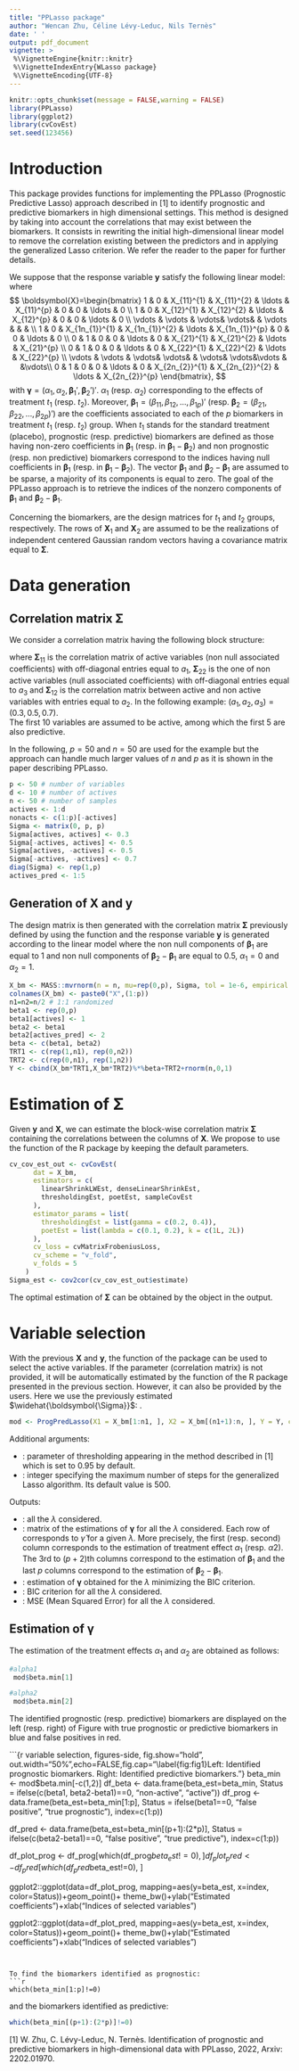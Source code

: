 ```yaml
---
title: "PPLasso package"
author: "Wencan Zhu, Céline Lévy-Leduc, Nils Ternès"
date: ' '
output: pdf_document
vignette: >
 %\VignetteEngine{knitr::knitr}
 %\VignetteIndexEntry{WLasso package}
 %\VignetteEncoding{UTF-8}
---
```


```r
knitr::opts_chunk$set(message = FALSE,warning = FALSE)
library(PPLasso)
library(ggplot2)
library(cvCovEst)
set.seed(123456)
```

# Introduction
This package provides functions for implementing the PPLasso (Prognostic Predictive Lasso) approach described in [1] to identify prognostic and predictive biomarkers in high dimensional settings. This method is designed by taking into account the correlations that may exist between the biomarkers. It consists in rewriting the initial high-dimensional linear model to remove the correlation existing between the predictors and in applying the generalized Lasso criterion. We refer the reader to the paper for further details.

We suppose that the response variable $\boldsymbol{y}$ satisfy the following linear model:
\begin{equation}\label{eq:mod_lin}
\boldsymbol{y}=\boldsymbol{X}\boldsymbol{\gamma}+\boldsymbol{\epsilon},
\end{equation}
where
 $$
 \boldsymbol{X}=\begin{bmatrix}
    1 & 0 & X_{11}^{1} & X_{11}^{2} & \ldots & X_{11}^{p} &   0 & 0 & \ldots & 0  \\
    1 & 0 &  X_{12}^{1} & X_{12}^{2} & \ldots & X_{12}^{p} & 0 & 0 & \ldots & 0  \\
  \vdots &  \vdots & \vdots& \vdots& &  \vdots & & & \\
  1 &  0 & X_{1n_{1}}^{1} & X_{1n_{1}}^{2} & \ldots & X_{1n_{1}}^{p} & 0 & 0 & \ldots & 0  \\
    0 &  1 & 0 & 0 & \ldots & 0 &  X_{21}^{1} & X_{21}^{2} & \ldots & X_{21}^{p} \\
    0 &  1 &  0 & 0 & \ldots & 0 &    X_{22}^{1} & X_{22}^{2} & \ldots & X_{22}^{p} \\
     \vdots &  \vdots & \vdots& \vdots& & \vdots& \vdots&\vdots & &\vdots\\
    0 & 1 & 0 & 0 & \ldots & 0 & X_{2n_{2}}^{1} & X_{2n_{2}}^{2} & \ldots & X_{2n_{2}}^{p}
   \end{bmatrix},
   $$
with $\boldsymbol{\gamma}=(\alpha_1,\alpha_2, \boldsymbol{\beta}_{1}', \boldsymbol{\beta}_{2}')'$. $\alpha_1$ (resp. $\alpha_2$) corresponding to the effects of treatment $t_1$ (resp. $t_2$). 
 Moreover, $\boldsymbol{\beta}_1=(\beta_{11}, \beta_{12}, \ldots, \beta_{1p})'$ (resp. $\boldsymbol{\beta}_2=(\beta_{21}, \beta_{22}, \ldots, \beta_{2p})'$) are the coefficients associated to each of the $p$ biomarkers in treatment $t_1$ (resp. $t_2$) group.
 When $t_1$ stands for the standard treatment (placebo), prognostic (resp. predictive) biomarkers are defined as those having non-zero coefficients
 in $\boldsymbol{\beta}_{1}$ (resp. in $\boldsymbol{\beta}_{1}-\boldsymbol{\beta}_{2}$) and non prognostic (resp. non predictive) biomarkers  correspond to the indices having null coefficients in $\boldsymbol{\beta}_{1}$ (resp. in $\boldsymbol{\beta}_{1}-\boldsymbol{\beta}_{2}$). The vector $\boldsymbol{\beta}_{1}$ and $\boldsymbol{\beta}_{2}-\boldsymbol{\beta}_{1}$ are assumed to be sparse, \textit{i.e.} a majority of its components is equal to zero. The goal of the PPLasso approach is to retrieve the indices of the nonzero components of $\boldsymbol{\beta}_{1}$ and $\boldsymbol{\beta}_{2}-\boldsymbol{\beta}_{1}$.
 
Concerning the biomarkers,
\begin{equation}\label{eq:X1_X2}
\boldsymbol{X}_1= \begin{bmatrix}
   X_{11}^{1} & X_{11}^{2} & \ldots & X_{11}^{p} \\
   X_{12}^{1} & X_{12}^{2} & \ldots & X_{12}^{p} \\
   ...\\
   X_{1n_{1}}^{1} & X_{1n_{1}}^{2} & \ldots & X_{1n_{1}}^{p} 
\end{bmatrix}\textrm{  and  }\boldsymbol{X}_2=\begin{bmatrix}
   X_{21}^{1} & X_{21}^{2} & \ldots & X_{21}^{p} \\
   X_{22}^{1} & X_{22}^{2} & \ldots & X_{22}^{p} \\
   ...\\
   X_{2n_{2}}^{1} & X_{2n_{2}}^{2} & \ldots & X_{2n_{2}}^{p}
   \end{bmatrix}
 \end{equation}
are the design matrices for $t_1$ and $t_2$ groups, respectively. 
The rows of $\boldsymbol{X}_1$ and $\boldsymbol{X}_2$ are assumed to be the realizations of independent centered Gaussian random vectors having a covariance matrix equal to $\boldsymbol{\Sigma}$.


# Data generation

## Correlation matrix $\boldsymbol{\Sigma}$
We consider a correlation matrix having the following block structure:

\begin{equation}
     \label{eq:SPAC}
     \boldsymbol{\Sigma}=
       \begin{bmatrix}
         \boldsymbol{\Sigma}_{11} &  \boldsymbol{\Sigma}_{12} \\
         \boldsymbol{\Sigma}_{12}^{T} &  \boldsymbol{\Sigma}_{22}
       \end{bmatrix}
\end{equation}
      
where $\boldsymbol{\Sigma}_{11}$ is the correlation matrix of active variables (non null associated coefficients) with off-diagonal entries equal to $a_1$, $\boldsymbol{\Sigma}_{22}$ is the one of non active variables (null associated coefficients) with off-diagonal entries equal to $a_3$ and $\boldsymbol{\Sigma}_{12}$ is the correlation matrix between active and non active variables with entries equal to $a_2$. In the following example: $(a_1,a_2,a_3)=(0.3, 0.5, 0.7)$.    
The first 10 variables are assumed to be active, among which the first 5 are also predictive. 

In the following,
$p=50$ and $n=50$ are used for the example but the approach can handle much larger values of $n$ and $p$ as it is shown in the paper describing PPLasso.

```r
p <- 50 # number of variables 
d <- 10 # number of actives
n <- 50 # number of samples
actives <- 1:d
nonacts <- c(1:p)[-actives]
Sigma <- matrix(0, p, p)
Sigma[actives, actives] <- 0.3
Sigma[-actives, actives] <- 0.5
Sigma[actives, -actives] <- 0.5
Sigma[-actives, -actives] <- 0.7
diag(Sigma) <- rep(1,p)
actives_pred <- 1:5
```


## Generation of $\boldsymbol{X}$ and $\boldsymbol{y}$
The design matrix is then generated with the correlation matrix $\boldsymbol{\Sigma}$ previously defined by using the function \texttt{mvrnorm} and the response variable $\boldsymbol{y}$ 
is generated according to the linear model \eqref{eq:mod_lin} where the non null components of 
$\boldsymbol{\beta}_{1}$ are equal to 1 and non null components of $\boldsymbol{\beta}_{2}-\boldsymbol{\beta}_{1}$ are equal to 0.5, $\alpha_{1}=0$ and $\alpha_{2}=1$.

```r
X_bm <- MASS::mvrnorm(n = n, mu=rep(0,p), Sigma, tol = 1e-6, empirical = FALSE)
colnames(X_bm) <- paste0("X",(1:p))
n1=n2=n/2 # 1:1 randomized
beta1 <- rep(0,p)
beta1[actives] <- 1
beta2 <- beta1
beta2[actives_pred] <- 2
beta <- c(beta1, beta2)
TRT1 <- c(rep(1,n1), rep(0,n2))
TRT2 <- c(rep(0,n1), rep(1,n2))
Y <- cbind(X_bm*TRT1,X_bm*TRT2)%*%beta+TRT2+rnorm(n,0,1)
```

# Estimation of $\boldsymbol{\Sigma}$ 
Given $\boldsymbol{y}$ and $\boldsymbol{X}$, we can estimate the block-wise correlation matrix 
$\boldsymbol{\Sigma}$ containing the correlations between the columns of $\boldsymbol{X}$. We propose to use the function \verb|cvCovEst| of the R package \texttt{cvCovEst} by keeping the default parameters. 

```r
cv_cov_est_out <- cvCovEst(
      dat = X_bm,
      estimators = c(
        linearShrinkLWEst, denseLinearShrinkEst,
        thresholdingEst, poetEst, sampleCovEst
      ),
      estimator_params = list(
        thresholdingEst = list(gamma = c(0.2, 0.4)),
        poetEst = list(lambda = c(0.1, 0.2), k = c(1L, 2L))
      ),
      cv_loss = cvMatrixFrobeniusLoss,
      cv_scheme = "v_fold",
      v_folds = 5
    )
Sigma_est <- cov2cor(cv_cov_est_out$estimate) 
```

The optimal estimation of $\boldsymbol{\Sigma}$ can be obtained by the object \verb|estimate| in the output.

# Variable selection
With the previous $\boldsymbol{X}$ and $\boldsymbol{y}$, the function \verb|ProgPredLasso| of the package \texttt{PPLasso} can be used to select the active variables. If the parameter \verb|cor_matrix| (correlation matrix) is not provided, it will be automatically estimated by the function \verb|cvCovEst|
of the R package \texttt{cvCovEst} presented in the previous section. However, it can also be provided by the users. Here we use the previously estimated $\widehat{\boldsymbol{\Sigma}}$: \verb|Sigma_est|. 

```r
mod <- ProgPredLasso(X1 = X_bm[1:n1, ], X2 = X_bm[(n1+1):n, ], Y = Y, cor_matrix = Sigma_est)
```

Additional arguments:

* \texttt{delta}: parameter of thresholding appearing in the method described in [1] which is set to 0.95 by default.
* \texttt{maxsteps}: integer specifying the maximum number of steps for the generalized Lasso algorithm. Its default value is 500.

Outputs: 

* \texttt{lambda}: all the $\lambda$ considered. 
* \texttt{beta}: matrix of the estimations of $\boldsymbol{\gamma}$ for all the $\lambda$ considered. Each row of
\texttt{beta} corresponds to $\widehat{\gamma}$ for a given $\lambda$. More precisely, the first (resp. second) column corresponds to the estimation of treatment effect $\alpha_1$ (resp. $\alpha2$). The 3rd to $(p+2)$th columns correspond to the estimation of $\boldsymbol{\beta}_{1}$ and the last $p$ columns correspond to the estimation of  $\boldsymbol{\beta}_{2}-\boldsymbol{\beta}_{1}$.
* \texttt{beta.min}: estimation of $\boldsymbol{\gamma}$ obtained for the $\lambda$ minimizing the BIC criterion. 
* \texttt{bic}: BIC criterion for all the $\lambda$ considered.
* \texttt{mse}: MSE (Mean Squared Error) for all the $\lambda$ considered.


##  Estimation of $\boldsymbol{\gamma}$

The estimation of the treatment effects $\alpha_1$ and $\alpha_2$ are obtained as follows:
```r
#alpha1
 mod$beta.min[1]
```

```r
#alpha2 
 mod$beta.min[2]
```

The identified prognostic (resp. predictive) biomarkers are displayed on the left (resp. right) of Figure \ref{fig:fig1} with true prognostic or predictive biomarkers in blue and false positives in red.

```{r variable selection, figures-side, fig.show="hold", out.width="50%",echo=FALSE,fig.cap="\\label{fig:fig1}Left: Identified prognostic biomarkers. Right: Identified predictive biomarkers."}
beta_min <- mod$beta.min[-c(1,2)]
df_beta <- data.frame(beta_est=beta_min, Status = ifelse(c(beta1, beta2-beta1)==0, "non-active", "active"))
df_prog <- data.frame(beta_est=beta_min[1:p], Status = ifelse(beta1==0, "false positive", "true prognostic"), index=c(1:p))

df_pred <- data.frame(beta_est=beta_min[(p+1):(2*p)], Status = ifelse(c(beta2-beta1)==0, "false positive", "true predictive"), index=c(1:p))

df_plot_prog <- df_prog[which(df_prog$beta_est!=0), ]
df_plot_pred <- df_pred[which(df_pred$beta_est!=0), ]

ggplot2::ggplot(data=df_plot_prog, mapping=aes(y=beta_est, x=index, color=Status))+geom_point()+
  theme_bw()+ylab("Estimated coefficients")+xlab("Indices of selected variables")

ggplot2::ggplot(data=df_plot_pred, mapping=aes(y=beta_est, x=index, color=Status))+geom_point()+
  theme_bw()+ylab("Estimated coefficients")+xlab("Indices of selected variables")
```


To find the biomarkers identified as prognostic: 
```r
which(beta_min[1:p]!=0)
```

and the biomarkers identified as predictive: 
```r
which(beta_min[(p+1):(2*p)]!=0)
```

\bigskip

\large \textbf{References}

[1] W. Zhu, C. Lévy-Leduc, N. Ternès. Identification of prognostic and predictive biomarkers in high-dimensional data with PPLasso, 2022, Arxiv: 2202.01970.
